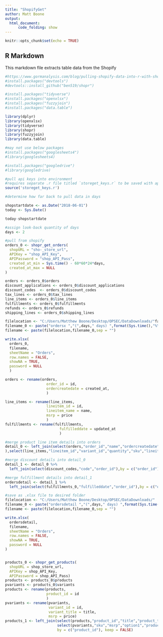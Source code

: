---
title: "ShopifyGet"
author: Matt Boone
output: 
  html_document:
      code_folding: show
---

```{r setup, include=FALSE}
knitr::opts_chunk$set(echo = TRUE)
```

## R Markdown

This markdown file extracts table data from the Shopify

```{r Shopify Setup echo = FALSE}
#https://www.gormanalysis.com/blog/pulling-shopify-data-into-r-with-shopr/
#install.packages("devtools")
#devtools::install_github("ben519/shopr")

#install.packages("tidyverse")
#install.packages("openxlsx")
#install.packages("fuzzyjoin")
#install.packages("data.table")

library(dplyr)
library(openxlsx)
library(tidyverse)
library(shopr)
library(fuzzyjoin)
library(data.table)

#may not use below packages
#install.packages("googlesheets4")
#library(googlesheets4)

#install.packages("googledrive")
#library(googledrive)
```


```{r get days between dates, echo=FALSE}
#pull api keys into environment
#requires separate .r file titled `storeget_keys.r` to be saved with api keys for store url, api key, and api password.
source('storeget_keys.r')

#determine how far back to pull data in days

shopstartdate <- as.Date("2018-06-01")
today <- Sys.Date()

today-shopstartdate

#assign look-back quantity of days
days <- 2
```


```{r get order data, echo=FALSE}

#pull from shopify
orders_0 <- shopr_get_orders(
  shopURL = "sho-_store_url", 
  APIKey = "shop_API_Key", 
  APIPassword = "shop_API_Pass",
  created_at_min = Sys.time() - 60*60*24*days,
  created_at_max = NULL
)

orders <- orders_0$orders
discount_applications <- orders_0$discount_applications
discount_codes  <- orders_0$discount_codes
tax_lines <- orders_0$tax_lines
line_items <- orders_0$line_items
fulfillments <- orders_0$fulfillments
refunds <- orders_0$refunds
shipping_lines <- orders_0$shipping_lines

filelocation <- "C:/Users/Matthew Boone/Desktop/OPSEC/DataDownloads/"fa
filename_0 <- paste("ordersx ","(",days," days) ",format(Sys.time(),"%Y-%b-%d"),".xlsx", sep="")
filename <- paste(filelocation,filename_0,sep = "")

write.xlsx(
  orders_0,
  filename, 
  sheetName = "Orders",
  row.names = FALSE,
  showNA = TRUE,
  password = NULL
  )
```

```{r table cleanup}
orders <- rename(orders,
                   order_id = id,
                   ordercreatedate = created_at,
                   )

line_items <- rename(line_items,
                   lineitem_id = id,
                   lineitem_name = name,
                   msrp = price 
                   )
fulfillments <- rename(fulfillments,
                         fulfilleddate = updated_at
                         )


```


```{r cleanup of orders file}
#merge product line item details into orders
detail_0 <- left_join(select(orders,"order_id","name","ordercreatedate","email","note","total_line_items_price","subtotal_price","total_tax","taxes_included","financial_status","total_discounts","shipping_address.country_code","shipping_address.province_code","customer.id","customer.tax_exempt"
),select(line_items,"lineitem_id","variant_id","quantity","sku","lineitem_name","msrp","order_id"), by = c("order_id"), keep = FALSE)

#merge discount details into detail_0
detail_1 <- detail_0 %>%
  left_join(select(discount_codes,"code","order_id"),by = c("order_id"))

#merge fulfillment details into detail_1
ordersdetail <- detail_1 %>%
  left_join(select(fulfillments_0,"fulfilleddate","order_id"),by = c("order_id"))

#save as .xlsx file to desired folder
filelocation <- "C:/Users/Matthew Boone/Desktop/OPSEC/DataDownloads/"
filename_0 <- paste("ordersdetail ","(",days," days) ",format(Sys.time(),"%y-%m-%d"),".xlsx", sep="")
filename <- paste(filelocation,filename_0,sep = "")

write.xlsx(
  ordersdetail,
  filename, 
  sheetName = "Orders",
  row.names = FALSE,
  showNA = TRUE,
  password = NULL
)
```


```{r run code to here}

```

```{r get and manage products}
products_0 <- shopr_get_products(
  shopURL = shop_store_url,
  APIKey = shop_API_Key, 
  APIPassword = shop_API_Pass)
products <- products_0$products
pvariants <- products_0$variants
products <- rename(products,
                   product_id = id
                   )
pvariants <- rename(pvariants,
                    variant_id = id,
                    variant_title = title,
                    msrp = price)
products_1 <- left_join(select(products,"product_id","title","product_type"),
                        select(pvariants,"sku","msrp","option1","product_id"),
                        by = c("product_id"), keep = FALSE)
```


